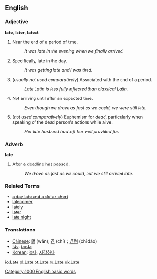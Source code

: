 ==English==

===Adjective===
'''late''', '''later''', '''latest'''

# Near the end of a period of time.
#: ''It was late in the evening when we finally arrived.''
# Specifically, late in the day.
#: ''It was getting late and I was tired.''
# (''usually not used comparatively'') Associated with the end of a period.
#: ''Late Latin is less fully inflected than classical Latin.''
# Not arriving until after an expected time.
#: ''Even though we drove as fast as we could, we were still late.''
# (''not used comparatively'') Euphemism for ''dead'', particularly when speaking of the dead person's actions while alive.
#: ''Her late husband had left her well provided for.''

===Adverb===
'''late'''

# After a deadline has passed.
#: ''We drove as fast as we could, but we still arrived late.''

===Related Terms===
*[[a day late and a dollar short]]
*[[latecomer]]
*[[lately]]
*[[later]]
*[[late night]]

===Translations===

*[[Chinese]]: [[晚]] (wǎn); [[迟]] (chí)；[[迟到]] (chí dào)
*[[Ido]]: [[tarda]]
*[[Korean]]: [[늦다]], [[지각하다]]
[[Category:1000 English basic words]]

[[io:Late]]
[[pl:Late]]
[[pt:Late]]
[[ru:Late]]
[[uk:Late]]